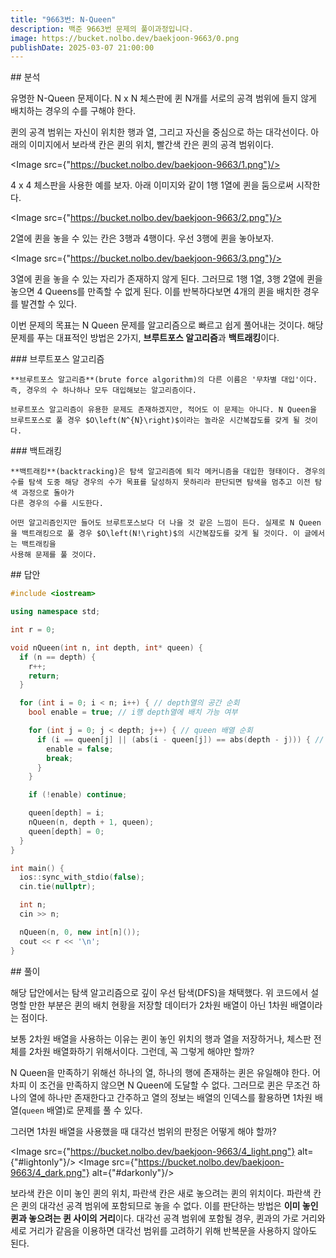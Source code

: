 ```yaml
---
title: "9663번: N-Queen"
description: 백준 9663번 문제의 풀이과정입니다.
image: https://bucket.nolbo.dev/baekjoon-9663/0.png
publishDate: 2025-03-07 21:00:00
---
```


<Section>
  <SolvedAc problemId={9663}/>
</Section>
<Section>
  ## 분석

  유명한 N-Queen 문제이다. N x N 체스판에 퀸 N개를 서로의 공격 범위에 들지 않게 배치하는 경우의 수를 구해야 한다.

  퀸의 공격 범위는 자신이 위치한 행과 열, 그리고 자신을 중심으로 하는 대각선이다. 아래의 이미지에서 보라색 칸은 퀸의 위치, 빨간색 칸은 퀸의 공격 범위이다.

  <Image src={"https://bucket.nolbo.dev/baekjoon-9663/1.png"}/>

  4 x 4 체스판을 사용한 예를 보자. 아래 이미지와 같이 1행 1열에 퀸을 둠으로써 시작한다.

  <Image src={"https://bucket.nolbo.dev/baekjoon-9663/2.png"}/>

  2열에 퀸을 놓을 수 있는 칸은 3행과 4행이다. 우선 3행에 퀸을 놓아보자.

  <Image src={"https://bucket.nolbo.dev/baekjoon-9663/3.png"}/>

  3열에 퀸을 놓을 수 있는 자리가 존재하지 않게 된다. 그러므로 1행 1열, 3행 2열에 퀸을 놓으면 4 Queens를 만족할 수 없게 된다. 이를 반복하다보면 4개의 퀸을 배치한 경우를 발견할 수 있다.

  이번 문제의 목표는 N Queen 문제를 알고리즘으로 빠르고 쉽게 풀어내는 것이다. 해당 문제를 푸는 대표적인 방법은 2가지, **브루트포스 알고리즘**과 **백트래킹**이다.

  <Section>
    ### 브루트포스 알고리즘

    **브루트포스 알고리즘**(brute force algorithm)의 다른 이름은 '무차별 대입'이다. 즉, 경우의 수 하나하나 모두 대입해보는 알고리즘이다.

    브루트포스 알고리즘이 유용한 문제도 존재하겠지만, 적어도 이 문제는 아니다. N Queen을 브루트포스로 풀 경우 $O\left(N^{N}\right)$이라는 놀라운 시간복잡도를 갖게 될 것이다.
  </Section>
  <Section>
    ### 백트래킹

    **백트래킹**(backtracking)은 탐색 알고리즘에 퇴각 메커니즘을 대입한 형태이다. 경우의 수를 탐색 도중 해당 경우의 수가 목표를 달성하지 못하리라 판단되면 탐색을 멈추고 이전 탐색 과정으로 돌아가
    다른 경우의 수를 시도한다.

    어떤 알고리즘인지만 들어도 브루트포스보다 더 나을 것 같은 느낌이 든다. 실제로 N Queen을 백트래킹으로 풀 경우 $O\left(N!\right)$의 시간복잡도를 갖게 될 것이다. 이 글에서는 백트래킹을
    사용해 문제를 풀 것이다.
  </Section>
</Section>
<Section>
  ## 답안

  ~~~cpp
  #include <iostream>

  using namespace std;

  int r = 0;

  void nQueen(int n, int depth, int* queen) {
    if (n == depth) {
      r++;
      return;
    }

    for (int i = 0; i < n; i++) { // depth열의 공간 순회
      bool enable = true; // i행 depth열에 배치 가능 여부

      for (int j = 0; j < depth; j++) { // queen 배열 순회
        if (i == queen[j] || (abs(i - queen[j]) == abs(depth - j))) { // 같은 행에 있거나 || 대각선 범위에 포함될 경우
          enable = false;
          break;
        }
      }

      if (!enable) continue;

      queen[depth] = i;
      nQueen(n, depth + 1, queen);
      queen[depth] = 0;
    }
  }

  int main() {
    ios::sync_with_stdio(false);
    cin.tie(nullptr);

    int n;
    cin >> n;

    nQueen(n, 0, new int[n]());
    cout << r << '\n';
  }
  ~~~
</Section>
<Section>
  ## 풀이

  해당 답안에서는 탐색 알고리즘으로 깊이 우선 탐색(DFS)을 채택했다. 위 코드에서 설명할 만한 부분은 퀸의 배치 현황을 저장할 데이터가 2차원 배열이 아닌 1차원 배열이라는 점이다.

  보통 2차원 배열을 사용하는 이유는 퀸이 놓인 위치의 행과 열을 저장하거나, 체스판 전체를 2차원 배열화하기 위해서이다. 그런데, 꼭 그렇게 해야만 할까?

  N Queen을 만족하기 위해선 하나의 열, 하나의 행에 존재하는 퀸은 유일해야 한다. 어차피 이 조건을 만족하지 않으면 N Queen에 도달할 수 없다.
  그러므로 퀸은 무조건 하나의 열에 하나만 존재한다고 간주하고 열의 정보는 배열의 인덱스를 활용하면 1차원 배열(`queen` 배열)로 문제를 풀 수 있다.

  그러면 1차원 배열을 사용했을 때 대각선 범위의 판정은 어떻게 해야 할까?

  <Image src={"https://bucket.nolbo.dev/baekjoon-9663/4_light.png"} alt={"#lightonly"}/>
  <Image src={"https://bucket.nolbo.dev/baekjoon-9663/4_dark.png"} alt={"#darkonly"}/>

  보라색 칸은 이미 놓인 퀸의 위치, 파란색 칸은 새로 놓으려는 퀸의 위치이다. 파란색 칸은 퀸의 대각선 공격 범위에 포함되므로 놓을 수 없다. 이를 판단하는 방법은 **이미 놓인 퀸과 놓으려는 퀸 사이의
  거리**이다.
  대각선 공격 범위에 포함될 경우, 퀸과의 가로 거리와 세로 거리가 같음을 이용하면 대각선 범위를 고려하기 위해 반복문을 사용하지 않아도 된다.
</Section>